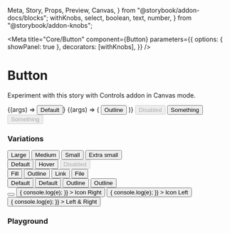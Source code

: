   Meta,
  Story,
  Props,
  Preview,
  Canvas,
} from "@storybook/addon-docs/blocks";
  withKnobs,
  select,
  boolean,
  text,
  number,
} from "@storybook/addon-knobs";


<Meta
  title="Core/Button"
  component={Button}
  parameters={{
    options: { showPanel: true },
    decorators: [withKnobs],
  }}
/>

# Button

Experiment with this story with Controls addon in Canvas mode.

<Preview withToolbar>
  <Story name="Default">{(args) => <Button {...args}>Default</Button>}</Story>
</Preview>

<Props of={Button} />

<Preview withToolbar>
  <Story name="Outline">
    {(args) => (
      <Button {...args} variation={"outline"}>
        Outline
      </Button>
    )}
  </Story>
</Preview>

<Preview withToolbar>
  <Story name="Disabled">
    <Button disabled>Disabled</Button>
  </Story>
</Preview>

<Preview withToolbar>
  <Story name="Button Link">
    <Button variation={"link"}>Something</Button>
  </Story>
</Preview>

<Preview withToolbar>
  <Story name="Disabled Button Link">
    <Button disabled variation={"link"}>
      Something
    </Button>
  </Story>
</Preview>

### Variations

<Canvas withToolbar>
  <Story name="Size Variations">
    <div
      style={{
        height: 100,
        width: 600,
        flexDirection: "row",
        justifyContent: "space-between",
      }}
    >
      <Button size="lg">Large</Button>
      <Button size="md">Medium</Button>
      <Button size="sm">Small</Button>
      <Button size="xs">Extra small</Button>
    </div>
  </Story>
</Canvas>

<Canvas withToolbar>
  <Story name="State Variations">
    <div
      style={{
        height: 100,
        width: 600,
        flexDirection: "row",
        justifyContent: "space-between",
      }}
    >
      <Button>Default</Button>
      <Button
        style={{ backgroundColor: colors.baseHover, border: colors.baseHover }}
      >
        Hover
      </Button>
      <Button disabled>Disabled</Button>
    </div>
  </Story>
</Canvas>

<Canvas withToolbar>
  <Story name="Style Variations">
    <div
      style={{
        height: 100,
        width: 60,
        flexDirection: "row",
        justifyContent: "space-between",
      }}
    >
      <Button variation={"fill"}>Fill</Button>
      <Button variation={"outline"}>Outline</Button>
      <Button variation={"link"}>Link</Button>
      <Button variation={"file"}>File</Button>
    </div>
  </Story>
</Canvas>

<Canvas withToolbar>
  <Story name="Color Variations">
    <div>
      <Button variation={"fill"} colorStyle={"secondary"}>
        Default
      </Button>
      <Button variation={"fill"} colorStyle={"error"}>
        Default
      </Button>
      <Button variation={"outline"} colorStyle={"secondary"}>
        Outline
      </Button>
      <Button variation={"outline"} colorStyle={"error"}>
        Outline
      </Button>
    </div>
  </Story>
</Canvas>

<Canvas withToolbar>
  <Story name="Icon Button">
    <Button size="xs">
      <BlendIcon iconify={eyeIcon} size={"16"} />
    </Button>
  </Story>
</Canvas>

<Canvas withToolbar>
  <Story name="Icon Left">
    <Button
      onChange={(e) => {
        console.log(e);
      }}
    >
      Icon Right
      <BlendIcon iconify={eyeIcon} size="12px" />
    </Button>
  </Story>
</Canvas>

<Canvas withToolbar>
  <Story name="Icon Right">
    <Button
      onChange={(e) => {
        console.log(e);
      }}
    >
      <BlendIcon iconify={eyeIcon} size="12px" />
      Icon Left
    </Button>
  </Story>
</Canvas>

<Canvas withToolbar>
  <Story name="Icon Right and Left">
    <Button
      onChange={(e) => {
        console.log(e);
      }}
    >
      <BlendIcon iconify={eyeIcon} size="12px" />
      Left & Right
      <BlendIcon iconify={eyeIcon} size="12px" />
    </Button>
  </Story>
</Canvas>

### Playground
